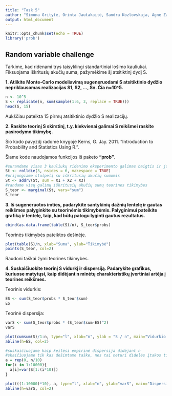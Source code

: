 ```yaml
---
title: "Task 5"
author: "Simona Gritytė, Orinta Jautakaitė, Sandra Kozlovskaja, Agnė Zavackaitė"
output: html_document
---
```


```r
knitr::opts_chunk$set(echo = TRUE)
library('prob')
```

## Random variable challenge

Tarkime, kad ridenami trys taisyklingi standartiniai lošimo kauliukai. Fiksuojama iškritusių akučių suma, pažymėkime šį atsitiktinį dydį S.

**1. Atlikite Monte-Carlo modeliavimą sugeneruodami S atsitiktinio dydžio nepriklausomas realizacijas S1, S2, …, Sn. Čia n=10^5.**

```r
n <- 10^5
S <- replicate(n, sum(sample(1:6, 3, replace = TRUE)))
head(S, 15)
```

Aukščiau pateikta 15 pirmų atsitiktinio dydžio S realizacijų.

**2. Raskite teorinį S skirstinį, t.y. kiekvienai galimai S reikšmei raskite pasirodymo tikimybę.**

Šio kodo pavyzdį radome knygoje Kerns, G. Jay. 2011. “Introduction to Probability and Statistics Using R.”.

Šiame kode naudojamos funkcijos iš paketo **"prob"**.

```r
#surandame visas 3 kauliukų ridenimo eksperimento galimas baigtis ir jų teorines tikimybes
St <- rolldie(3, nsides = 6, makespace = TRUE)
#prijungiame stulpelį su iškritusių akučių sumomis
St <- addrv(St, sum = X1 + X2 + X3)
#randame visų galimų iškritusių akučių sumų teorines tikimybes
S_teor <- marginal(St, vars="sum")
S_teor
```

**3. Iš sugeneruotos imties, padarykite santykinių dažnių lentelę ir gautas reikšmes palyginkite su teorinėmis tikimybėmis. Palyginimui pateikite grafiką ir lentelę, taip, kad būtų patogu lyginti gautus rezultatus.**

```r
cbind(as.data.frame(table(S)/n), S_teor$probs)
```

Teorinės tikimybės pateiktos dešinėje.

```r
plot(table(S)/n, xlab="Suma", ylab="Tikimybė")
points(S_teor, col=2)
```

Raudoni taškai žymi teorines tikimybes.

**4. Suskaičiuokite teorinį S vidurkį ir dispersiją. Padarykite grafikus, kuriuose matytųsi, kaip didėjant n minėtų charakteristikų įvertiniai artėja į teorines reikšmes.**

Teorinis vidurkis:

```r
ES <- sum(S_teor$probs * S_teor$sum)
ES
```

Teorinė dispersija:

```r
varS <- sum(S_teor$probs * (S_teor$sum-ES)^2)
varS
```

```r
plot(cumsum(S)/1:n, type="l", xlab="n", ylab = "S / n", main="Vidurkio artėjimas į teorinį")
abline(h=ES, col=2)

#suskaičiuojame kaip keitėsi empirinė dispersija didėjant n
#skaičiuojame tik kas dešimtame taške, nes tai neturi didelės įtakos tikslumui, bet skaičiavimai užtrunka trumpiau nei skaičiuojant dispersiją kiekviename taške
a = rep(0, n/10)
for(i in 1:10000){
  a[i]=var(S[1:(i*10)])
}

plot(((1:10000)*10), a, type="l", xlab="n", ylab="varS", main="Dispersijos artėjimas į teorinę")
abline(h=varS, col=2)
```

